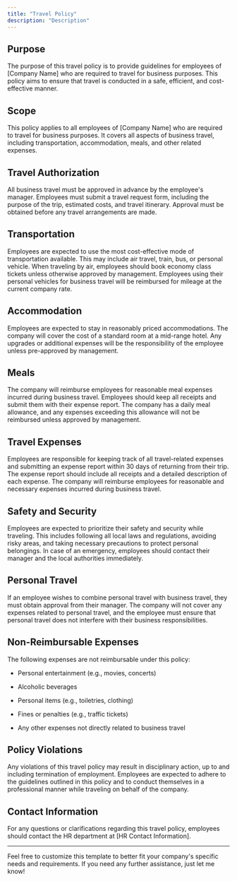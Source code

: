 ```yaml
---
title: "Travel Policy"
description: "Description"
---
```


## Purpose

The purpose of this travel policy is to provide guidelines for employees of \[Company Name] who are required to travel for business purposes. This policy aims to ensure that travel is conducted in a safe, efficient, and cost-effective manner.

## Scope

This policy applies to all employees of \[Company Name] who are required to travel for business purposes. It covers all aspects of business travel, including transportation, accommodation, meals, and other related expenses.

## Travel Authorization

All business travel must be approved in advance by the employee's manager. Employees must submit a travel request form, including the purpose of the trip, estimated costs, and travel itinerary. Approval must be obtained before any travel arrangements are made.

## Transportation

Employees are expected to use the most cost-effective mode of transportation available. This may include air travel, train, bus, or personal vehicle. When traveling by air, employees should book economy class tickets unless otherwise approved by management. Employees using their personal vehicles for business travel will be reimbursed for mileage at the current company rate.

## Accommodation

Employees are expected to stay in reasonably priced accommodations. The company will cover the cost of a standard room at a mid-range hotel. Any upgrades or additional expenses will be the responsibility of the employee unless pre-approved by management.

## Meals

The company will reimburse employees for reasonable meal expenses incurred during business travel. Employees should keep all receipts and submit them with their expense report. The company has a daily meal allowance, and any expenses exceeding this allowance will not be reimbursed unless approved by management.

## Travel Expenses

Employees are responsible for keeping track of all travel-related expenses and submitting an expense report within 30 days of returning from their trip. The expense report should include all receipts and a detailed description of each expense. The company will reimburse employees for reasonable and necessary expenses incurred during business travel.

## Safety and Security

Employees are expected to prioritize their safety and security while traveling. This includes following all local laws and regulations, avoiding risky areas, and taking necessary precautions to protect personal belongings. In case of an emergency, employees should contact their manager and the local authorities immediately.

## Personal Travel

If an employee wishes to combine personal travel with business travel, they must obtain approval from their manager. The company will not cover any expenses related to personal travel, and the employee must ensure that personal travel does not interfere with their business responsibilities.

## Non-Reimbursable Expenses

The following expenses are not reimbursable under this policy:

* Personal entertainment (e.g., movies, concerts)

* Alcoholic beverages

* Personal items (e.g., toiletries, clothing)

* Fines or penalties (e.g., traffic tickets)

* Any other expenses not directly related to business travel

## Policy Violations

Any violations of this travel policy may result in disciplinary action, up to and including termination of employment. Employees are expected to adhere to the guidelines outlined in this policy and to conduct themselves in a professional manner while traveling on behalf of the company.

## Contact Information

For any questions or clarifications regarding this travel policy, employees should contact the HR department at \[HR Contact Information].

***

Feel free to customize this template to better fit your company's specific needs and requirements. If you need any further assistance, just let me know!